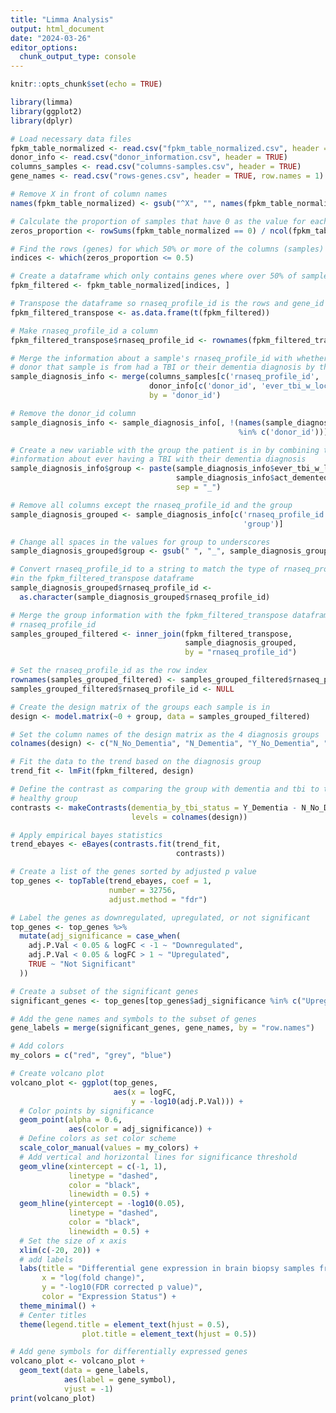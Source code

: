 ```yaml
---
title: "Limma Analysis"
output: html_document
date: "2024-03-26"
editor_options: 
  chunk_output_type: console
---
```


```r
knitr::opts_chunk$set(echo = TRUE)
```

```r
library(limma)
library(ggplot2)
library(dplyr)
```

```r
# Load necessary data files
fpkm_table_normalized <- read.csv("fpkm_table_normalized.csv", header = TRUE, row.names = 1)
donor_info <- read.csv("donor_information.csv", header = TRUE)
columns_samples <- read.csv("columns-samples.csv", header = TRUE)
gene_names <- read.csv("rows-genes.csv", header = TRUE, row.names = 1)
```

```r
# Remove X in front of column names
names(fpkm_table_normalized) <- gsub("^X", "", names(fpkm_table_normalized))

# Calculate the proportion of samples that have 0 as the value for each gene
zeros_proportion <- rowSums(fpkm_table_normalized == 0) / ncol(fpkm_table_normalized)

# Find the rows (genes) for which 50% or more of the columns (samples) have non-zero values
indices <- which(zeros_proportion <= 0.5)

# Create a dataframe which only contains genes where over 50% of samples have non-zero measurements
fpkm_filtered <- fpkm_table_normalized[indices, ]
```

```r
# Transpose the dataframe so rnaseq_profile_id is the rows and gene_id is the columns
fpkm_filtered_transpose <- as.data.frame(t(fpkm_filtered))

# Make rnaseq_profile_id a column
fpkm_filtered_transpose$rnaseq_profile_id <- rownames(fpkm_filtered_transpose)

# Merge the information about a sample's rnaseq_profile_id with whether the 
# donor that sample is from had a TBI or their dementia diagnosis by the donor_id
sample_diagnosis_info <- merge(columns_samples[c('rnaseq_profile_id', 'donor_id')], 
                               donor_info[c('donor_id', 'ever_tbi_w_loc', 'act_demented')], 
                               by = 'donor_id')

# Remove the donor_id column
sample_diagnosis_info <- sample_diagnosis_info[, !(names(sample_diagnosis_info)
                                                   %in% c('donor_id'))]

# Create a new variable with the group the patient is in by combining the 
#information about ever having a TBI with their dementia diagnosis
sample_diagnosis_info$group <- paste(sample_diagnosis_info$ever_tbi_w_loc,
                                     sample_diagnosis_info$act_demented, 
                                     sep = "_")

# Remove all columns except the rnaseq_profile_id and the group
sample_diagnosis_grouped <- sample_diagnosis_info[c('rnaseq_profile_id', 
                                                    'group')]

# Change all spaces in the values for group to underscores
sample_diagnosis_grouped$group <- gsub(" ", "_", sample_diagnosis_grouped$group)

# Convert rnaseq_profile_id to a string to match the type of rnaseq_profile id 
#in the fpkm_filtered_transpose dataframe
sample_diagnosis_grouped$rnaseq_profile_id <- 
  as.character(sample_diagnosis_grouped$rnaseq_profile_id)

# Merge the group information with the fpkm_filtered_transpose dataframe by the 
# rnaseq_profile_id
samples_grouped_filtered <- inner_join(fpkm_filtered_transpose, 
                                       sample_diagnosis_grouped, 
                                       by = "rnaseq_profile_id")

# Set the rnaseq_profile_id as the row index
rownames(samples_grouped_filtered) <- samples_grouped_filtered$rnaseq_profile_id
samples_grouped_filtered$rnaseq_profile_id <- NULL
```

```r
# Create the design matrix of the groups each sample is in
design <- model.matrix(~0 + group, data = samples_grouped_filtered)

# Set the column names of the design matrix as the 4 diagnosis groups
colnames(design) <- c("N_No_Dementia", "N_Dementia", "Y_No_Dementia", "Y_Dementia")

# Fit the data to the trend based on the diagnosis group
trend_fit <- lmFit(fpkm_filtered, design)

# Define the contrast as comparing the group with dementia and tbi to the control
# healthy group
contrasts <- makeContrasts(dementia_by_tbi_status = Y_Dementia - N_No_Dementia,
                           levels = colnames(design))

# Apply empirical bayes statistics
trend_ebayes <- eBayes(contrasts.fit(trend_fit,
                                     contrasts))
```

```r
# Create a list of the genes sorted by adjusted p value
top_genes <- topTable(trend_ebayes, coef = 1,
                      number = 32756,
                      adjust.method = "fdr")

# Label the genes as downregulated, upregulated, or not significant
top_genes <- top_genes %>% 
  mutate(adj_significance = case_when(
    adj.P.Val < 0.05 & logFC < -1 ~ "Downregulated",
    adj.P.Val < 0.05 & logFC > 1 ~ "Upregulated",
    TRUE ~ "Not Significant"
  ))
```

```r
# Create a subset of the significant genes
significant_genes <- top_genes[top_genes$adj_significance %in% c("Upregulated", "Downregulated"), ]

# Add the gene names and symbols to the subset of genes
gene_labels = merge(significant_genes, gene_names, by = "row.names")
```


```r
# Add colors
my_colors = c("red", "grey", "blue")

# Create volcano plot
volcano_plot <- ggplot(top_genes,
                       aes(x = logFC,
                           y = -log10(adj.P.Val))) +
  # Color points by significance
  geom_point(alpha = 0.6,
             aes(color = adj_significance)) +
  # Define colors as set color scheme
  scale_color_manual(values = my_colors) +
  # Add vertical and horizontal lines for significance threshold
  geom_vline(xintercept = c(-1, 1),
             linetype = "dashed",
             color = "black",
             linewidth = 0.5) +
  geom_hline(yintercept = -log10(0.05),
             linetype = "dashed",
             color = "black",
             linewidth = 0.5) +
  # Set the size of x axis
  xlim(c(-20, 20)) +
  # add labels
  labs(title = "Differential gene expression in brain biopsy samples from donors\nwith TBI and Dementia compared to healthy control donors",
       x = "log(fold change)",
       y = "-log10(FDR corrected p value)",
       color = "Expression Status") +
  theme_minimal() +
  # Center titles
  theme(legend.title = element_text(hjust = 0.5),
                plot.title = element_text(hjust = 0.5))

# Add gene symbols for differentially expressed genes
volcano_plot <- volcano_plot +
  geom_text(data = gene_labels,
            aes(label = gene_symbol),
            vjust = -1)
print(volcano_plot)
```
